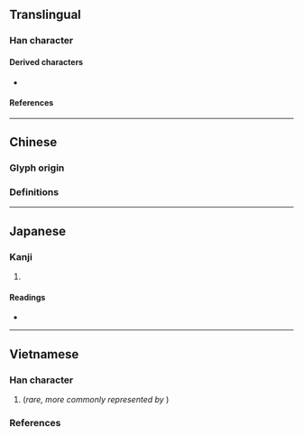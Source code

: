 {{character info}}
==Translingual==

===Han character===
{{Han char|rn=56|rad=弋|as=03|sn=6|four=|canj=IPMMM|ids=⿹弋三}}

====Derived characters====
* {{l|mul|[[𪲃]]}}

====References====
{{Han ref|kx=0355.050|dkj=09662|dj=0670.230|hdz=10558.060|uh=5F0E}}

----

==Chinese==

===Glyph origin===
{{Han etym}}

===Definitions===
{{zh-see|三|a}}

{{cln|zh|numeral symbols|numerals}}

----

==Japanese==

===Kanji===
{{ja-kanji|grade=|rs=弋03}}

# {{rfdef|ja|sort=弋03}}

====Readings====
* {{ja-readings|on=さん|kun=み-, み-つ, みっ-つ}}

----

==Vietnamese==

===Han character===
{{vi-readings|rs=弌01
|hanviet=tam-gdhn;hvttd;tvctdhv;tchvtd
|phienthiet=
|nom=tam-gdhn
}}

# {{han tu form of|tam|[[three]], [[third]]}} (''rare, more commonly represented by'' {{l|vi|三}})

===References===
<references/>
